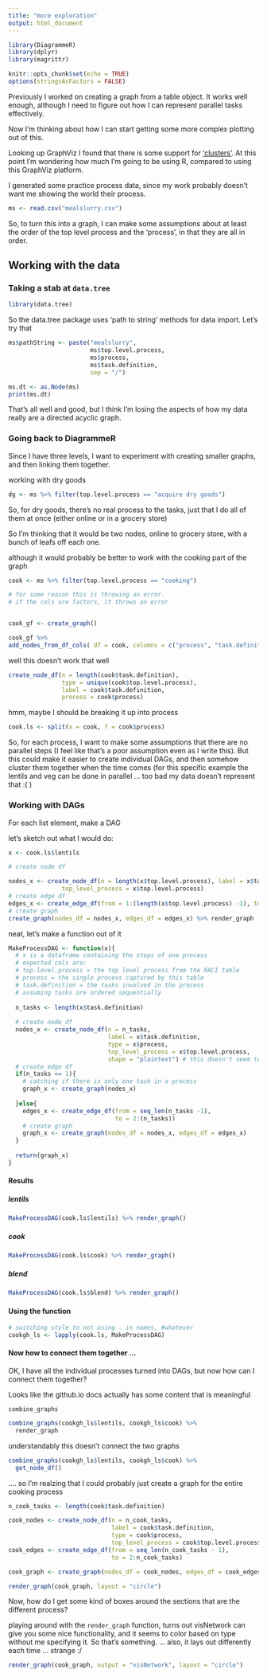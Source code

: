 ```yaml
---
title: "more exploration"
output: html_document
---
```


```r
library(DiagrammeR)
library(dplyr)
library(magrittr)

knitr::opts_chunk$set(echo = TRUE)
options(stringsAsFactors = FALSE)
```



Previously I worked on creating a graph from a table object. It works well enough, although I need to figure out how I can represent parallel tasks effectively. 

Now I'm thinking about how I can start getting some more complex plotting out of this. 

Looking up GraphViz I found that there is some support for ['clusters'](https://graphviz.gitlab.io/_pages/Gallery/directed/cluster.html). At this point I'm wondering how much I'm going to be using R, compared to using this GraphViz platform. 

I generated some practice process data, since my work probably doesn't want me showing the world their process.

```r
ms <- read.csv("mealslurry.csv")
```

So, to turn this into a graph, I can make some assumptions about at least the order of the top level process and the 'process', in that they are all in order. 


## Working with the data

### Taking a stab at `data.tree`

```r
library(data.tree)
```

So the data.tree package uses 'path to string' methods for data import. Let's try that

```r
ms$pathString <- paste("mealslurry",
                       ms$top.level.process,
                       ms$process,
                       ms$task.definition,
                       sep = "/")

ms.dt <- as.Node(ms)
print(ms.dt)
```

That's all well and good, but I think I'm losing the aspects of how my data really are a directed acyclic graph. 


### Going back to DiagrammeR

Since I have three levels, I want to experiment with creating smaller graphs, and then linking them together.

working with dry goods

```r
dg <- ms %>% filter(top.level.process == "acquire dry goods")
```

So, for dry goods, there's no real process to the tasks, just that I do all of them at once (either online or in a grocery store)

So I'm thinking that it would be two nodes, online to grocery store, with a bunch of leafs off each one.


although it would probably be better to work with the cooking part of the graph

```r
cook <- ms %>% filter(top.level.process == "cooking")
```


```r
# for some reason this is throwing an error.
# if the cols are factors, it throws an error


cook_gf <- create_graph()

cook_gf %>% 
add_nodes_from_df_cols( df = cook, columns = c("process", "task.definition")) %>% render_graph()
```

well this doesn't work that well



```r
create_node_df(n = length(cook$task.definition),
               type = unique(cook$top.level.process),
               label = cook$task.definition,
               process = cook$process)
```

hmm, maybe I should be breaking it up into process

```r
cook.ls <- split(x = cook, f = cook$process)
```


So, for each process, I want to make some assumptions that there are no parallel steps (I feel like that's a poor assumption even as I write this). But this could make it easier to create individual DAGs, and then somehow cluster them together when the time comes (for this specific example the lentils and veg can be done in parallel ... too bad my data doesn't represent that :( )

### Working with DAGs

For each list element, make a DAG

let's sketch out what I would do: 

```r
x <- cook.ls$lentils

# create node df

nodes_x <- create_node_df(n = length(x$top.level.process), label = x$task.definition, type = x$process,
               top_level_process = x$top.level.process)
# create edge df
edges_x <- create_edge_df(from = 1:(length(x$top.level.process) -1), to = 2:(length(x$top.level.process)))
# create graph
create_graph(nodes_df = nodes_x, edges_df = edges_x) %>% render_graph
```



neat, let's make a function out of it

```r
MakeProcessDAG <- function(x){
  # x is a dataframe containing the steps of one process
  # expected cols are:
  # top.level.process = the top level process from the RACI table
  # process = the single process captured by this table
  # task.definition = the tasks involved in the process
  # assuming tasks are ordered sequentially
  
  n_tasks <- length(x$task.definition)
  
  # create node_df
  nodes_x <- create_node_df(n = n_tasks,
                            label = x$task.definition,
                            type = x$process,
                            top_level_process = x$top.level.process,
                            shape = "plaintext") # this doesn't seem to work :(
  # create edge df
  if(n_tasks == 1){
    # catching if there is only one task in a process
    graph_x <- create_graph(nodes_x)
    
  }else{
    edges_x <- create_edge_df(from = seq_len(n_tasks -1),
                              to = 2:(n_tasks))
    # create graph
    graph_x <- create_graph(nodes_df = nodes_x, edges_df = edges_x)
  }
  
  return(graph_x)
}
```

#### Results {.tab .tabset-fade}


##### lentils

```r
MakeProcessDAG(cook.ls$lentils) %>% render_graph()
```


##### cook

```r
MakeProcessDAG(cook.ls$cook) %>% render_graph()
```


##### blend

```r
MakeProcessDAG(cook.ls$blend) %>% render_graph()
```


#### Using the function

```r
# switching style to not using . in names, #whatever
cookgh_ls <- lapply(cook.ls, MakeProcessDAG)
```

#### Now how to connect them together ...

OK, I have all the individual processes turned into DAGs, but now how can I connect them together? 

Looks like the github.io docs actually has some content that is meaningful

`combine_graphs`

```r
combine_graphs(cookgh_ls$lentils, cookgh_ls$cook) %>% 
  render_graph
```

understandably this doesn't connect the two graphs

```r
combine_graphs(cookgh_ls$lentils, cookgh_ls$cook) %>% 
  get_node_df()
```

.... so I'm realzing that I could probably just create a graph for the entire cooking process

```r
n_cook_tasks <- length(cook$task.definition)

cook_nodes <- create_node_df(n = n_cook_tasks,
                             label = cook$task.definition, 
                             type = cook$process,
                             top_level_process = cook$top.level.process)
cook_edges <- create_edge_df(from = seq_len(n_cook_tasks - 1), 
                             to = 2:n_cook_tasks)

cook_graph <- create_graph(nodes_df = cook_nodes, edges_df = cook_edges)

render_graph(cook_graph, layout = "circle")
```

Now, how do I get some kind of boxes around the sections that are the different process?


playing around with the `render_graph` function, turns out visNetwork can give you some nice functionality, and it seems to color based on type without me specifying it. So that's something. ... also, it lays out differently each time ... strange :/

```r
render_graph(cook_graph, output = "visNetwork", layout = "circle")
```



